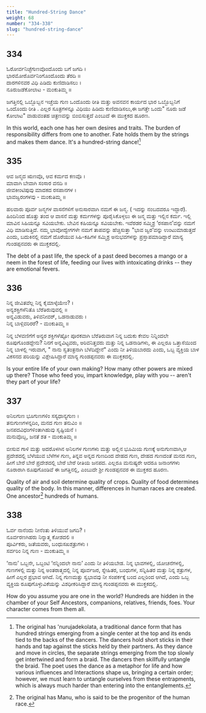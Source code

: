 ```yaml
---
title: "Hundred-String Dance"
weight: 68
number: "334-338"
slug: "hundred-string-dance"
---
```


## 334

ಓರೋರ್ವನಿಚ್ಛೆಗುಣವೊಂದೊಂದು ಬಗೆ ಜಗದಿ ।  
ಭಾರಮೋರೊರ್ವನಿಂಗೊಂದೊಂದು ತೆರದಿ ॥  
ದಾರಗಳಿನವರ ವಿಧಿ ಪಿಡಿದು ಕುಣಿದಾಡಿಸಲು ।  
ನೂರುಜಡೆಕೋಲಾಟ - ಮಂಕುತಿಮ್ಮ ॥

ಜಗತ್ತಿನಲ್ಲಿ ಒಬ್ಬೊಬ್ಬನ ಇಚ್ಚೆಯ ಗುಣ ಒಂದೊಂದು ರೀತಿ ಮತ್ತು ಅವನವನ ಕಾರ್ಯದ ಭಾರ ಒಬ್ಬೊಬ್ಬನಿಗೆ ಒಂದೊಂದು ರೀತಿ . ಎಲ್ಲರ ಸೂತ್ರಗಳನ್ನೂ ವಿಧಿಯು ಹಿಡಿದು ಕುಣಿದಾಡಿಸಲು,ಈ ಜಗತ್ತೇ ಒಂದು\" ನೂರು ಜಡೆ ಕೋಲಾಟ\" ವಾಡುವಂತಹ ಚಿತ್ರಣವನ್ನು ಬಿಂಬಿಸುತ್ತದೆ ಎಂಬುದೆ ಈ ಮುಕ್ತಕದ ಹೂರಣ.

In this world, each one has her own desires and traits. The burden of responsibility differs from one to another. Fate holds them by the strings and makes them dance. It's a hundred-string dance![^120]

## 335

ಆವ ಜನ್ಮದ ಋಣವೊ, ಆವ ಕರ್ಮದ ಕಣವೊ ।  
ಮಾವಾಗಿ ಬೇವಾಗಿ ಸಂಸಾರ ವನದಿ ॥  
ಜೀವಕೀಂಟಿಪುವು ಮಾದಕದ ರಸಪಾನಗಳ ।  
ಭಾವಜ್ವರಂಗಳವು - ಮಂಕುತಿಮ್ಮ ॥

ಹಲವಾರು ಪೂರ್ವ ಜನ್ಮಗಳ ವಾಸನೆಗಳಿಗೆ ಅನುಸಾರವಾಗಿ ನಮಗೆ ಈ ಜನ್ಮ. ( ಇದನ್ನು ನಂಬದವರೂ ಇದ್ದಾರೆ). ಹಿಂದಿನಿಂದ ಹೊತ್ತು ತಂದ ಆ ವಾಸನೆ ಮತ್ತು ಕರ್ಮಗಳನ್ನು ಪೂರೈಸಿಕೊಳ್ಳಲು ಈ ಜನ್ಮ ಮತ್ತು ಇಲ್ಲಿನ ಕರ್ಮ. ಇಲ್ಲಿ ಮಾವಿನ ಸಿಹಿಯನ್ನೂ ಸವಿಯಬೇಕು. ಬೇವಿನ ಕಹಿಯನ್ನೂ ಸವಿಯಬೇಕು. ಇವೆರಡರ ಸಮ್ಮಿಶ್ರ ‘ರಸಪಾನ’ವನ್ನು ನಮಗೆ ವಿಧಿ ಮಾಡಿಸುತ್ತಿದೆ. ನಮ್ಮ ಭಾವೋದ್ವೇಗಗಳೇ ನಮಗೆ ತಾಪವನ್ನು ಹೆಚ್ಚಿಸುತ್ತಾ \"ಭಾವ ಜ್ವರ’ವನ್ನು ಉಂಟುಮಾಡುತ್ತದೆ ಎಂದು, ಬದುಕಿನಲ್ಲಿ ನಮಗೆ ದೊರೆಯುವ ಸಿಹಿ-ಕಹಿಗಳ ಸಮ್ಮಿಶ್ರ ಅನುಭವಗಳನ್ನು ಪ್ರಸ್ತಾಪಮಾಡಿದ್ದಾರೆ ಮಾನ್ಯ ಗುಂಡಪ್ಪನವರು ಈ ಮುಕ್ತಕದಲ್ಲಿ.

The debt of a past life, the speck of a past deed becomes a mango or a neem in the forest of life, feeding our lives with intoxicating drinks -- they are emotional fevers.

## 336

ನಿನ್ನ ಜೀವಿತವೆಲ್ಲ ನಿನ್ನ ಕೈಮಾಳ್ಕೆಯೇಂ? ।  
ಅನ್ಯಶಕ್ತಿಗಳೆನಿತೊ ಬೆರೆತಿರುವುವಲ್ಲಿ ॥  
ಅನ್ನವಿಡುವರು, ತಿಳಿವನೀವರ್, ಒಡನಾಡುವರು ।  
ನಿನ್ನ ಬಾಳ್ಗಿವರಿರರೆ? - ಮಂಕುತಿಮ್ಮ ॥

ನಿನ್ನ ಬೆಳವಣಿಗೆಗೆ ಅನ್ಯರ ಶಕ್ತಿಗಳೆಷ್ಟೋ ಪೂರಕವಾಗಿ ಬೆರೆತಿರುವಾಗ ನಿನ್ನ ಬದುಕು ಕೇವಲ ನಿನ್ನಿಂದಲೇ ರೂಪುಗೊಂಡದ್ದೇನು? ನಿನಗೆ ಅನ್ನವಿಟ್ಟವರು, ಅರಿವನಿತ್ತವರು ಮತ್ತು ನಿನ್ನ ಒಡನಾಡಿಗಳು, ಈ ಎಲ್ಲರೂ ಒತ್ತಾಸೆಯಿಂದ ನಿನ್ನ ಬಾಳಲ್ಲಿ ಇರುವಾಗ, \" ನಾನು ಸ್ವತಂತ್ರನಾಗಿ ಬೆಳೆದಿದ್ದೇನೆ\" ಎಂದು ನೀ ತಿಳಿಯಬಾರದು ಎಂದು, ಒಬ್ಬ ವ್ಯಕ್ತಿಯ ಬಾಳ ವಿಕಸನದ ಪರಿಯನ್ನು ವಿಶ್ಲೇಷಿಸಿದ್ದಾರೆ ಮಾನ್ಯ ಗುಂಡಪ್ಪನವರು ಈ ಮುಕ್ತಕದಲ್ಲಿ.

Is your entire life of your own making? How many other powers are mixed up there? Those who feed you, impart knowledge, play with you -- aren't they part of your life?

## 337

ಅನಿಲಗುಣ ಭೂಗುಣಗಳಿಂ ಸಸ್ಯಧಾನ್ಯಗುಣ ।  
ತನುಗುಣಗಳನ್ನದಿಂ, ಮನದ ಗುಣ ತನುವಿಂ ॥  
ಜನಪದವಿಧಂಗಳಿಂತಾಗಿಹುವು ಸೃಷ್ಟಿಯನೆ ।  
ಮನುವೊಬ್ಬ, ಜನತೆ ಶತ - ಮಂಕುತಿಮ್ಮ ॥

ಬೀಸುವ ಗಾಳಿ ಮತ್ತು ಅದರೊಳಗಿನ ಅನಿಲಗಳ ಗುಣಗಳು ಮತ್ತು ಅಲ್ಲಿನ ಭೂಮಿಯ ಗುಣಕ್ಕೆ ಅನುಗುಣವಾಗಿ,ಆ ಪ್ರದೇಶದಲ್ಲಿ ಬೆಳೆಯುವ ಬೆಳೆಗಳ ಗುಣ, ತಿನ್ನವ ಅನ್ನದ ಗುಣದಿಂದ ದೇಹದ ಗುಣ, ದೇಹದ ಗುಣದಂತೆ ಮನದ ಗುಣ, ಹೀಗೆ ಬೇರೆ ಬೇರೆ ಪ್ರದೇಶದಲ್ಲಿ ಬೇರೆ ಬೇರೆ ರೀತಿಯ ಜನಪದ. ಎಲ್ಲರೂ ಮನುಷ್ಯರೇ ಆದರೂ ಜನಾಂಗಗಳು ನೂರಾರಾಗಿ ರೂಪುಗೊಂಡಿವೆ ಈ ಜಗತ್ತಿನಲ್ಲಿ, ಎಂಬುದೇ ಶ್ರೀ ಗುಂಡಪ್ಪನವರ ಈ ಮುಕ್ತಕದ ಹೂರಣ.

Quality of air and soil determine quality of crops. Quality of food determines quality of the body. In this manner, differences in human races are created. One ancestor[^121] hundreds of humans.

## 338

ಓರ್ವ ನಾನೆಂದು ನೀನೆಂತು ತಿಳಿಯುವೆ ಜಗದಿ? ।  
ನೂರ್ವರಣಗಿಹರು ನಿನ್ನಾತ್ಮ ಕೋಶದಲಿ ॥  
ಪೂರ್ವಿಕರು, ಜತೆಯವರು, ಬಂಧುಸಖಶತ್ರುಗಳು ।  
ಸರ್ವರಿಂ ನಿನ್ನ ಗುಣ - ಮಂಕುತಿಮ್ಮ ॥

‘ನಾನು’ ಒಬ್ಬನೇ, ಒಬ್ಬಂಟಿ ‘ನನ್ನಿಂದಲೇ ನಾನು’ ಎಂದು ನೀ ತಿಳಿಯಬೇಡ. ನಿನ್ನ ಭಾವಗಳಲ್ಲಿ, ಯೋಚನೆಗಳಲ್ಲಿ, ಗುಣಗಳಲ್ಲಿ ಮತ್ತು ನಿನ್ನ ಅಂತರಾತ್ಮದಲ್ಲಿ ನಿನ್ನ ಪೂರ್ವಜರ, ಸ್ನೇಹಿತರ, ಬಂಧುಗಳ, ಸನ್ನಿಹಿತರ ಮತ್ತು ನಿನ್ನ ಶತ್ರುಗಳ, ಹೀಗೆ ಎಲ್ಲರ ಪ್ರಭಾವ ಆಗಿದೆ. ನಿನ್ನ ಗುಣಮತ್ತು ಸ್ವಭಾವವು ನೀ ಸಂಪರ್ಕಕ್ಕೆ ಬಂದ ಎಲ್ಲರಿಂದ ಆಗಿದೆ, ಎಂದು ಒಬ್ಬ ವ್ಯಕ್ತಿಯ ರೂಪುಗೊಳ್ಳುವಿಕೆಯನ್ನು ವಿಶಧೀಕರಿಸಿದ್ದಾರೆ ಮಾನ್ಯ ಗುಂಡಪ್ಪನವರು ಈ ಮುಕ್ತಕದಲ್ಲಿ.

How do you assume you are one in the world? Hundreds are hidden in the chamber of your Self Ancestors, companions, relatives, friends, foes. Your character comes from them all.

[^120]: The original has 'nurujadekolata, a traditional dance form that has hundred strings emerging from a single center at the top and its ends tied to the backs of the dancers. The dancers hold short sticks in their hands and tap against the sticks held by their partners. As they dance and move in circles, the separate strings emerging from the top slowly get intertwined and form a braid. The dancers then skillfully untangle the braid. The poet uses the dance as a metaphor for life and how various influences and Interactions shape us, bringing a certain order; however, we must learn to untangle ourselves from these entrapments, which is always much harder than entering into the entanglements.
[^121]: The original has Manu, who is said to be the progenitor of the human race.
